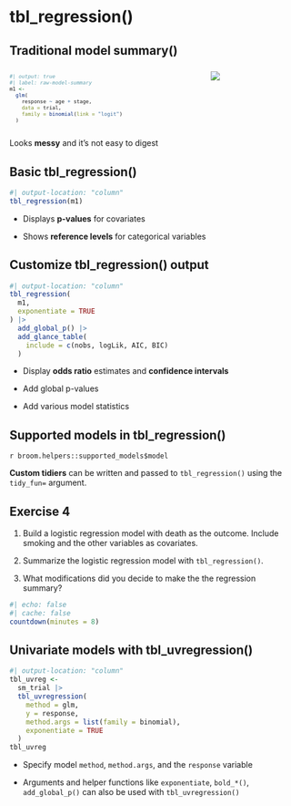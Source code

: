# tbl_regression()

## Traditional model summary()

::: columns
::: {.column width="50%" style="font-size:0.75em;font-family:monospace"}
```r
#| output: true
#| label: raw-model-summary
m1 <- 
  glm(
    response ~ age + stage,
    data = trial,
    family = binomial(link = "logit")
  )
```
:::

::: {.column width="50%" style="font-size:0.5em;"}
![](images/raw-output-logistic-regression.png)
:::
:::

Looks **messy** and it's not easy to digest

## Basic tbl_regression()

```r
#| output-location: "column"
tbl_regression(m1)
```

-   Displays **p-values** for covariates

-   Shows **reference levels** for categorical variables

## Customize tbl_regression() output

```r
#| output-location: "column"
tbl_regression(
  m1,
  exponentiate = TRUE
) |> 
  add_global_p() |>
  add_glance_table(
    include = c(nobs, logLik, AIC, BIC)
  )
```

-   Display **odds ratio** estimates and **confidence intervals**

-   Add global p-values

-   Add various model statistics

## Supported models in tbl_regression()

`r broom.helpers::supported_models$model`

**Custom tidiers** can be written and passed to `tbl_regression()` using the `tidy_fun=` argument.

## Exercise 4

1. Build a logistic regression model with death as the outcome. Include smoking and the other variables as covariates.

1. Summarize the logistic regression model with `tbl_regression()`.

1. What modifications did you decide to make the the regression summary?

```r
#| echo: false
#| cache: false
countdown(minutes = 8)
```

## Univariate models with tbl_uvregression()

```r
#| output-location: "column"
tbl_uvreg <- 
  sm_trial |> 
  tbl_uvregression(
    method = glm,
    y = response,
    method.args = list(family = binomial),
    exponentiate = TRUE
  )
tbl_uvreg
```

-   Specify model `method`, `method.args`, and the `response` variable

-   Arguments and helper functions like `exponentiate`, `bold_*()`, `add_global_p()` can also be used with `tbl_uvregression()`
